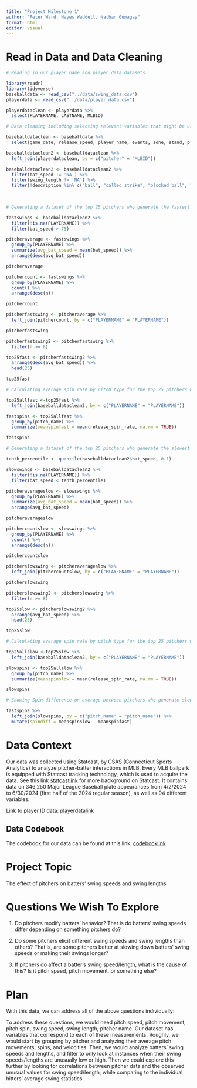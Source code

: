 ```yaml
---
title: "Project Milestone 1"
author: "Peter Ward, Hayes Waddell, Nathan Gumagay"
format: html
editor: visual
---
```


# Read in Data and Data Cleaning

```r
# Reading in our player name and player data datasets

library(readr)
library(tidyverse)
baseballdata <- read_csv("../data/swing_data.csv")
playerdata <- read_csv("../data/player_data.csv")

playerdataclean <- playerdata %>%
  select(PLAYERNAME, LASTNAME, MLBID)
```
```r
# Data cleaning including selecting relevant variables that might be useful in our analysis, joining datasets to include pitcher's names in our main dataset, and filtering out any data points that are NA for bat_speed and swing_length (since we will rely heavily on these variables for our analysis), as well as any data points that don't involve any swing being made(takes, hit by pitches, bunts, etc.)

baseballdataclean <- baseballdata %>%
  select(game_date, release_speed, player_name, events, zone, stand, p_throws, bb_type, balls, strikes, pfx_x, pfx_z, outs_when_up, inning, hit_distance_sc, launch_angle, launch_speed, effective_speed, release_spin_rate, launch_speed_angle, estimated_ba_using_speedangle, estimated_woba_using_speedangle, woba_value, bat_score, fld_score, pitch_name, pitcher, bat_speed, swing_length, description)

baseballdataclean2 <- baseballdataclean %>% 
  left_join(playerdataclean, by = c("pitcher" = "MLBID"))

baseballdataclean2 <- baseballdataclean2 %>%
  filter(bat_speed != 'NA') %>%
  filter(swing_length != 'NA') %>%
  filter(!description %in% c("ball", "called_strike", "blocked_ball", "pitchout", "hit_by_pitch", "foul_bunt","missed_bunt", "bunt_foul_tip"))
  
  
```

```r
# Generating a dataset of the top 25 pitchers who generate the fastest bat speeds against, arranged by their average bat speed against with a count of their number of data points

fastswings <- baseballdataclean2 %>%
  filter(!is.na(PLAYERNAME)) %>%
  filter(bat_speed > 75)

pitcheraverage <- fastswings %>%
  group_by(PLAYERNAME) %>%
  summarize(avg_bat_speed = mean(bat_speed)) %>%
  arrange(desc(avg_bat_speed))

pitcheraverage

pitchercount <- fastswings %>%
  group_by(PLAYERNAME) %>%
  count() %>%
  arrange(desc(n))

pitchercount

pitcherfastswing <- pitcheraverage %>% 
  left_join(pitchercount, by = c("PLAYERNAME" = "PLAYERNAME"))

pitcherfastswing

pitcherfastswing2 <- pitcherfastswing %>%
  filter(n >= 8)

top25fast <- pitcherfastswing2 %>%
  arrange(desc(avg_bat_speed)) %>%
  head(25)

top25fast


```
```r
# Calculating average spin rate by pitch type for the top 25 pitchers with the highest average swing speed against

top25allfast <-top25fast %>%
  left_join(baseballdataclean2, by = c("PLAYERNAME" = "PLAYERNAME"))

fastspins <- top25allfast %>%
  group_by(pitch_name) %>%
  summarize(meanspinfast = mean(release_spin_rate, na.rm = TRUE))

fastspins
```
```r
# Generating a dataset of the top 25 pitchers who generate the slowest bat speeds against, arranged by their average bat speed against with a count of their number of data points

tenth_percentile <- quantile(baseballdataclean2$bat_speed, 0.1)

slowswings <- baseballdataclean2 %>%
  filter(!is.na(PLAYERNAME)) %>%
  filter(bat_speed < tenth_percentile)

pitcheraverageslow <- slowswings %>%
  group_by(PLAYERNAME) %>%
  summarize(avg_bat_speed = mean(bat_speed)) %>%
  arrange(avg_bat_speed)

pitcheraverageslow

pitchercountslow <- slowswings %>%
  group_by(PLAYERNAME) %>%
  count() %>%
  arrange(desc(n))

pitchercountslow

pitcherslowswing <- pitcheraverageslow %>% 
  left_join(pitchercountslow, by = c("PLAYERNAME" = "PLAYERNAME"))

pitcherslowswing

pitcherslowswing2 <- pitcherslowswing %>%
  filter(n >= 8)

top25slow <- pitcherslowswing2 %>%
  arrange(avg_bat_speed) %>%
  head(25)

top25slow
```
```r
# Calculating average spin rate by pitch type for the top 25 pitchers with the lowest average swing speed against

top25allslow <-top25slow %>%
  left_join(baseballdataclean2, by = c("PLAYERNAME" = "PLAYERNAME"))

slowspins <- top25allslow %>%
  group_by(pitch_name) %>%
  summarize(meanspinslow = mean(release_spin_rate, na.rm = TRUE))

slowspins
```
```r
# Showing Spin difference on average between pitchers who generate slow bat speeds vs pitchers who generate fast bat speeds

fastspins %>%
  left_join(slowspins, by = c("pitch_name" = "pitch_name")) %>%
  mutate(spindiff = meanspinslow - meanspinfast)
```



# Data Context

Our data was collected using Statcast, by CSAS (Connecticut Sports Analytics) to analyze pitcher-batter interactions in MLB. Every MLB ballpark is equipped with Statcast tracking technology, which is used to acquire the data. See this link [statcastlink](https://www.mlb.com/glossary/statcast) for more background on Statcast. It contains data on 346,250 Major League Baseball plate appearances from 4/2/2024 to 6/30/2024 (first half of the 2024 regular season), as well as 94 different variables.

Link to player ID data: [playerdatalink](https://www.smartfantasybaseball.com/tools/)

## Data Codebook

The codebook for our data can be found at this link: [codebooklink](https://baseballsavant.mlb.com/csv-docs)

# Project Topic

The effect of pitchers on batters' swing speeds and swing lengths

# Questions We Wish To Explore

1.  Do pitchers modify batters' behavior? That is do batters' swing speeds differ depending on something pitchers do?

2.  Do some pitchers elicit different swing speeds and swing lengths than others? That is, are some pitchers better at slowing down batters' swing speeds or making their swings longer?

3.  If pitchers do affect a batter's swing speed/length, what is the cause of this? Is it pitch speed, pitch movement, or something else?

# Plan

With this data, we can address all of the above questions individually:

To address these questions, we would need pitch speed, pitch movement, pitch spin, swing speed, swing length, pitcher name. Our dataset has variables that correspond to each of these measurements. Roughly, we would start by grouping by pitcher and analyzing their average pitch movements, spins, and velocities. Then, we would analyze batters' swing speeds and lengths, and filter to only look at instances when their swing speeds/lengths are unusually low or high. Then we could explore this further by looking for correlations between pitcher data and the observed unusual values for swing speed/length, while comparing to the individual hitters' average swing statistics.
